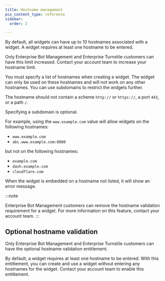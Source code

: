 ```yaml
---
title: Hostname management
pcx_content_type: reference
sidebar:
  order: 2

---
```


By default, all widgets can have up to 10 hostnames associated with a widget. A widget requires at least one hostname to be entered.

Only Enterprise Bot Management and Enterprise Turnstile customers can have this limit increased. Contact your account team to increase your hostname limit.

You must specify a list of hostnames when creating a widget. The widget can only be used on these hostnames and will not work on any other hostnames. You can use subdomains to restrict the widgets further.

The hostname should not contain a scheme `http://` or `https://`, a port `443`, or a path `/`.

Specifying a subdomain is optional.

For example, using the `www.example.com` value will allow widgets on the following hostnames:

- `www.example.com`
- `abc.www.example.com:8080`

but not on the following hostnames:

- `example.com`
- `dash.example.com`
- `cloudflare.com`

When the widget is embedded on a hostname not listed, it will show an error message.

:::note

Enterprise Bot Management customers can remove the hostname validation requirement for a widget. For more information on this feature, contact your account team. 
:::

## Optional hostname validation

Only Enterprise Bot Management and Enterprise Turnstile customers can have the optional hostname validation entitlement. 

By default, a widget requires at least one hostname to be entered. With this entitlement, you can create and use a widget without entering any hostnames for the widget. Contact your account team to enable this entitlement.
